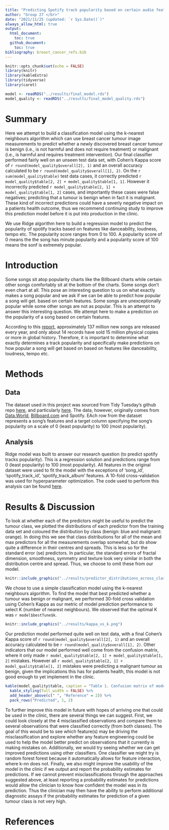 ```yaml
---
title: "Predicting Spotify track popularity based on certain audio features"
author: "Group 27 </br>"
date: "2021/11/25 (updated: `r Sys.Date()`)"
always_allow_html: true
output: 
  html_document:
    toc: true
  github_document:
    toc: true
bibliography: breast_cancer_refs.bib
---
```


```r
knitr::opts_chunk$set(echo = FALSE)
library(knitr)
library(kableExtra)
library(tidyverse)
library(caret)
```

```r
model <- readRDS("../results/final_model.rds")
model_quality <- readRDS("../results/final_model_quality.rds")
```

# Summary

Here we attempt to build a classification model using the k-nearest neighbours algorithm which can use breast cancer tumour image measurements to predict whether a newly discovered breast cancer tumour is benign (i.e., is not harmful and does not require treatment) or malignant (i.e., is harmful and requires treatment intervention). Our final classifier performed fairly well on an unseen test data set, with Cohen's Kappa score of `r round(model_quality$overall[2], 1)` and an overall accuracy calculated to be `r round(model_quality$overall[1], 2)`. On the `r sum(model_quality$table)` test data cases, it correctly predicted `r model_quality$table[2, 2] + model_quality$table[1, 1]`. However it incorrectly predicted `r model_quality$table[2, 1] + model_quality$table[1, 2]` cases, and importantly these cases were false negatives; predicting that a tumour is benign when in fact it is malignant. These kind of incorrect predictions could have a severly negative impact on a patients health outcome, thus we recommend continuing study to improve this prediction model before it is put into production in the clinic.

We use Ridge algorithm here to build a regression model to predict the popularity of spotify tracks based on features like danceability, loudness, tempo etc. The popularity score ranges from 0 to 100. A popularity score of 0 means the the song has minute popularity and a popularity score of 100 means the sonf is extremely popular.

# Introduction

Some songs sit atop popularity charts like the Billboard charts while certain other songs comfortably sit at the bottom of the charts. Some songs don't even chart at all. This pose an interesting question to us on what exactly makes a song popular and we ask if we can be able to predict how popular a song will get. based on certain features. Some songs are unexceptionally popular while some other songs are not as popular. This is an attempt to answer this interesting question. We attempt here to make a prediction on the popularity of a song based on certain features.

According to this [report](https://www.musicbusinessworldwide.com/over-60000-tracks-are-now-uploaded-to-spotify-daily-thats-nearly-one-per-second/ "www.musicbusinessworldwide.com"), approximately 137 million new songs are released every year, and only about 14 records have sold 15 million physical copies or more in global history. Therefore, it is important to determine what exactly determines a track popularity and specifically make predictions on how popular a song will get based on based on features like danceability, loudness, tempo etc.

# Methods

## Data

The dataset used in this project was sourced from Tidy Tuesday's github repo [here](https://github.com/rfordatascience/tidytuesday/blob/master/data/2021/2021-09-14/readme.md), and particularly [here](https://query.data.world/s/gvgzoh3hhfj4lg4rbv3x4ah6rm6ta4). The data, however, originally comes from [Data.World](https://data.world/kcmillersean/billboard-hot-100-1958-2017#), [Billboard.com](http://billboard.com/) and Spotify. EAch row from the dataset represents a song's features and a target column specifying the song's popularity on a scale of 0 (least popularity) to 100 (most popularity).

## Analysis

Ridge model was built to answer our research question (to predict spotify tracks popularity). This is a regression solution and predictions range from 0 (least popularity) to 100 (most popularity). All features in the original dataset were used to fit the model with the exceptions of 'song_id', 'spotify_track_id', 'spotify_track_album' features. A 10-fold cross-validation was used for hyperparameter optimization. The code used to perform this analysis can be found [here](https://github.com/UBC-MDS/DSCI_522_Spotify_Track_Popularity_Predictor/blob/main/src/preprocess_n_model.py).

# Results & Discussion

To look at whether each of the predictors might be useful to predict the tumour class, we plotted the distributions of each predictor from the training data set and coloured the distribution by class (benign: blue and malignant: orange). In doing this we see that class distributions for all of the mean and max predictors for all the measurements overlap somewhat, but do show quite a difference in their centres and spreads. This is less so for the standard error (se) predictors. In particular, the standard errors of fractal dimension, smoothness, symmetry and texture look very similar in both the distribution centre and spread. Thus, we choose to omit these from our model.

```r
knitr::include_graphics("../results/predictor_distributions_across_class.png")
```

We chose to use a simple classification model using the k-nearest neighbours algorithm. To find the model that best predicted whether a tumour was benign or malignant, we performed 30-fold cross validation using Cohen's Kappa as our metric of model prediction performance to select K (number of nearest neighbours). We observed that the optimal K was `r model$bestTune$k`.

```r
knitr::include_graphics("../results/kappa_vs_k.png")
```

Our prediction model performed quite well on test data, with a final Cohen's Kappa score of `r round(model_quality$overall[2], 1)` and an overall accuracy calculated to be `r round(model_quality$overall[1], 2)`. Other indicators that our model performed well come from the confusion matrix, where it only made `r model_quality$table[2, 1] + model_quality$table[1, 2]` mistakes. However all `r model_quality$table[2, 1] + model_quality$table[1, 2]` mistakes were predicting a malignant tumour as benign, given the implications this has for patients health, this model is not good enough to yet implement in the clinic.

```r
kable(model_quality$table, caption = "Table 1. Confusion matrix of model performance on test data.") %>%
  kable_styling(full_width = FALSE) %>%
  add_header_above(c(" ", "Reference" = 2)) %>% 
  pack_rows("Predicted", 1, 2)
```

To further improve this model in future with hopes of arriving one that could be used in the clinic, there are several things we can suggest. First, we could look closely at the 4 misclassified observations and compare them to several observations that were classified correctly (from both classes). The goal of this would be to see which feature(s) may be driving the misclassification and explore whether any feature engineering could be used to help the model better predict on observations that it currently is making mistakes on. Additionally, we would try seeing whether we can get improved predictions using other classifiers. One classifier we might try is random forest forest because it automatically allows for feature interaction, where k-nn does not. Finally, we also might improve the usability of the model in the clinic if we output and report the probability estimates for predictions. If we cannot prevent misclassifications through the approaches suggested above, at least reporting a probability estimates for predictions would allow the clinician to know how confident the model was in its prediction. Thus the clinician may then have the ability to perform additional diagnostic assays if the probability estimates for prediction of a given tumour class is not very high.

# References
